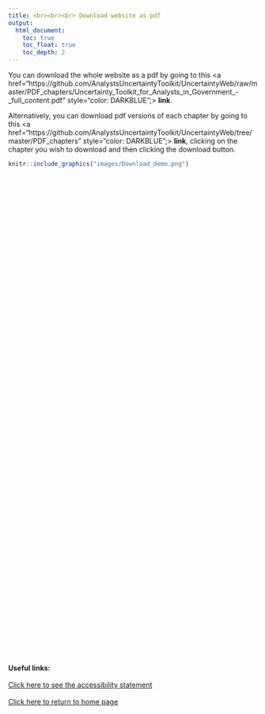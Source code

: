 ---
title: <br><br><br> Download website as pdf
output:
  html_document:
    toc: true
    toc_float: true
    toc_depth: 2
---

<style type="text/css">

.footer{
  position: relative; 
  margin-top: 1000px; 
  height = 100px; 
  width: 100%;
  text-align: left
}
.
</style>
You can download the whole website as a pdf by going to this <a href="https://github.com/AnalystsUncertaintyToolkit/UncertaintyWeb/raw/master/PDF_chapters/Uncertainty_Toolkit_for_Analysts_in_Government_-_full_content.pdf" style="color: DARKBLUE";> <b>link</b></a>.



Alternatively, you can download pdf versions of each chapter by going to this <a href="https://github.com/AnalystsUncertaintyToolkit/UncertaintyWeb/tree/master/PDF_chapters" style="color: DARKBLUE";> <b>link</b></a>, clicking on the chapter you wish to download and then clicking the download button.

```{r fig.align="center", echo=FALSE, out.width='100%'}

knitr::include_graphics("images/Download_demo.png")

```


<div class="footer">
<b>Useful links:</b>
<br><br>
<a href="accessibility.html">Click here to see the accessibility statement</a>
<br><br>
<a href="index.html">Click here to return to home page</a>
</div>
